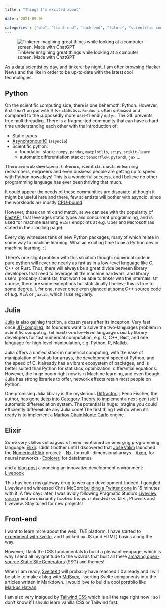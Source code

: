 ```yaml
---
title : "Things I'm excited about"

date : 2021-09-08

categories : ["web", "front-end", "back-end", "future", "scientific computing", "machine learning", "programming"]
---
```


![Tinkerer imagining great things while looking at a computer screen. Made with ChatGPT](tinkerer.webp)

As a data scientist by day, and tinkerer by night, I am often browsing Hacker News and the like in order to be up-to-date with the latest cool technologies. 

## Python

On the scientific computing side, there is one behemoth: Python. However, it still isn't on par with R for statistics. `Pandas` is often criticized and compared to the supposedly more user-friendly `dplyr`. The GIL prevents true multithreading. There is a fragmented community that can have a hard time understanding each other with the introduction of:

- Static types
- [Asynchronous IO](https://en.wikipedia.org/wiki/Asynchronous_I/O) (`asyncio`)
- Scientific python: 
    - foundation stack: `numpy`, `pandas`, `matplotlib`, `scipy`, `scikit-learn` 
    - automatic differentiation stacks: `tensorflow`, `pytorch`, `jax` ...

There are web developers, tinkerers, scientists, machine learning researchers, engineers and even business people are getting up to speed with Python nowadays! This is a wonderful success, and I believe no other programming language has ever been thriving that much. 

It could appear the needs of these communities are disparate: although it might be useful here and there, few scientists will bother with asyncio, since the workloads are mostly [CPU-bound](https://en.wikipedia.org/wiki/CPU-bound).

However, these can mix and match, as we can see with the popularity of [FastAPI](https://fastapi.tiangolo.com/), that leverages static types and concurrent programming, and is used for machine learning REST endpoints at e.g. Uber and Microsoft (as stated in their landing page).

Every day witnesses tens of new Python packages, many of which relate in some way to machine learning. What an exciting time to be a Python dev in machine learning! `:)`

There's one slight problem with this situation though: numerical code in pure python will never be nearly as fast as in a low-level language like C, C++ or Rust. Thus, there will always be a great divide between library developers that need to leverage all the machine hardware, and library users, probably scientists, that won't be able to tinker with the internals. Of course, there are some exceptions but statistically I believe this is true to some degree. I, for one, never once even glanced at some C++ source code of e.g. XLA or `jaxlib`, which I use regularly.

## Julia

[Julia](https://julialang.org/) is also gaining traction, a dozen years after its inception. Very fast once [JIT-compiled](https://en.wikipedia.org/wiki/Just-in-time_compilation), its founders want to solve the two-languages problem in scientific computing: (at least) one low-level language used by library developers for fast numerical computation, e.g. C, C++, Rust, and one language for high-level manipulation, e.g. Python, R, Matlab. 

Julia offers a unified stack in numerical computing, with the ease of manipulation of Matlab for arrays, the development speed of Python, and the speed of C. It already has a vibrant ecosystem of packages, and is better suited than Python for statistics, optimization, differential equations. However, the huge boom right now is in Machine learning, and even though Julia has strong libraries to offer, network effects retain most people on Python.

One promising Julia library is the mysterious [Diffractor.jl](https://github.com/JuliaDiff/Diffractor.jl). Keno Fischer, the author, has gone [deep into Category Theory](https://youtu.be/mQnSRfseu0c) to implement a next-gen (sic!) automatic differenciation system. The potential is huge: imagine you could efficiently differentiate any Julia code! The first thing I will do when it's ready is to implement a [Markov Chain Monte Carlo](https://elevanth.org/blog/2017/11/28/build-a-better-markov-chain/) engine.

## Elixir

Some very skilled colleagues of mine mentioned an emerging programming language: [Elixir](https://elixir-lang.org/). I didn't bother until I discovered that [Jose Valim](https://twitter.com/josevalim) launched the [Numerical Elixir]((https://dashbit.co/blog/nx-numerical-elixir-is-now-publicly-available)) project: 
- [Nx](https://github.com/elixir-nx/nx), for multi-dimensional arrays 
- [Axon](https://github.com/elixir-nx/axon), for neural networks
- [Explorer](https://github.com/elixir-nx/explorer), for dataframes

and a [blog post](https://dashbit.co/blog/announcing-livebook) annoncing an innovative development environment: [Livebook](https://github.com/livebook-dev/livebook)

This has been my gateway drug to web app development. Indeed, I googled Liveview and witnessed Chris McCord [building a Twitter clone](https://youtu.be/MZvmYaFkNJI) in 15 minutes with it. A few days later, I was avidly following Pragmatic Studio's [Liveview course](https://pragmaticstudio.com/courses/phoenix-liveview) and was instantly hooked (no pun intended) on Elixir, Phoenix and Liveview. Stay tuned for new projects!

## Front-end

I want to learn more about the web, _THE_ platform. I have started to [experiment with Svelte](/posts/need-for-speed), and I picked up JS (and HTML) basics along the way.

However, I lack the CSS fundamentals to build a pleasant webpage, which is why I send all my gratitude to the wizards that built all these [amazing open-source Static Site Generators](/posts/static-blog) (SSG) and themes!

When I am ready, [SvelteKit](https://kit.svelte.dev/) will probably have reached 1.0 already and I will be able to make a blog with [MdSvex](https://mdsvex.com/), inserting Svelte components into the articles written in Markdown. I would love to build a cool portfolio like [Markus Hatvan](https://github.com/mhatvan/markushatvan.com).

I am also very intrigued by [Tailwind CSS](https://tailwindcss.com/) which is all the rage right now ; so I don't know if I should learn vanilla CSS or Tailwind first. 
